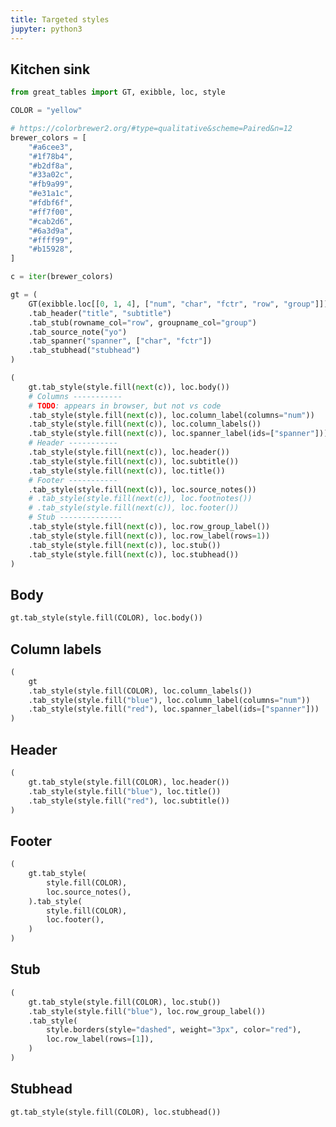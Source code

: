 ```yaml
---
title: Targeted styles
jupyter: python3
---
```


## Kitchen sink

```python
from great_tables import GT, exibble, loc, style

COLOR = "yellow"

# https://colorbrewer2.org/#type=qualitative&scheme=Paired&n=12
brewer_colors = [
    "#a6cee3",
    "#1f78b4",
    "#b2df8a",
    "#33a02c",
    "#fb9a99",
    "#e31a1c",
    "#fdbf6f",
    "#ff7f00",
    "#cab2d6",
    "#6a3d9a",
    "#ffff99",
    "#b15928",
]

c = iter(brewer_colors)

gt = (
    GT(exibble.loc[[0, 1, 4], ["num", "char", "fctr", "row", "group"]])
    .tab_header("title", "subtitle")
    .tab_stub(rowname_col="row", groupname_col="group")
    .tab_source_note("yo")
    .tab_spanner("spanner", ["char", "fctr"])
    .tab_stubhead("stubhead")
)

(
    gt.tab_style(style.fill(next(c)), loc.body())
    # Columns -----------
    # TODO: appears in browser, but not vs code
    .tab_style(style.fill(next(c)), loc.column_label(columns="num"))
    .tab_style(style.fill(next(c)), loc.column_labels())
    .tab_style(style.fill(next(c)), loc.spanner_label(ids=["spanner"]))
    # Header -----------
    .tab_style(style.fill(next(c)), loc.header())
    .tab_style(style.fill(next(c)), loc.subtitle())
    .tab_style(style.fill(next(c)), loc.title())
    # Footer -----------
    .tab_style(style.fill(next(c)), loc.source_notes())
    # .tab_style(style.fill(next(c)), loc.footnotes())
    # .tab_style(style.fill(next(c)), loc.footer())
    # Stub --------------
    .tab_style(style.fill(next(c)), loc.row_group_label())
    .tab_style(style.fill(next(c)), loc.row_label(rows=1))
    .tab_style(style.fill(next(c)), loc.stub())
    .tab_style(style.fill(next(c)), loc.stubhead())
)
```

## Body

```python
gt.tab_style(style.fill(COLOR), loc.body())
```

## Column labels

```python
(
    gt
    .tab_style(style.fill(COLOR), loc.column_labels())
    .tab_style(style.fill("blue"), loc.column_label(columns="num"))
    .tab_style(style.fill("red"), loc.spanner_label(ids=["spanner"]))
)

```



## Header

```python
(
    gt.tab_style(style.fill(COLOR), loc.header())
    .tab_style(style.fill("blue"), loc.title())
    .tab_style(style.fill("red"), loc.subtitle())
)
```

## Footer

```python
(
    gt.tab_style(
        style.fill(COLOR),
        loc.source_notes(),
    ).tab_style(
        style.fill(COLOR),
        loc.footer(),
    )
)
```

## Stub

```python
(
    gt.tab_style(style.fill(COLOR), loc.stub())
    .tab_style(style.fill("blue"), loc.row_group_label())
    .tab_style(
        style.borders(style="dashed", weight="3px", color="red"),
        loc.row_label(rows=[1]),
    )
)
```

## Stubhead

```python
gt.tab_style(style.fill(COLOR), loc.stubhead())
```
